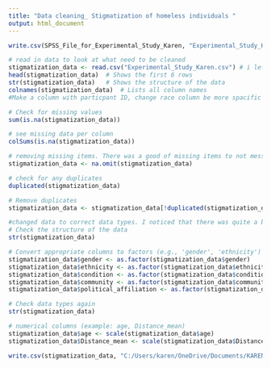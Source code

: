 ```yaml
---
title: "Data cleaning_ Stigmatization of homeless individuals "
output: html_document
---
```


```r
write.csv(SPSS_File_for_Experimental_Study_Karen, "Experimental_Study_Karen.csv", row.names = FALSE) # changed the original data file from SPSS to CSV file to clean the data. I only had acess to the data via SPSS as this was the only programming that I did through my undergraduate experience. 

```

```r
# read in data to look at what need to be cleaned 
stigmatization_data <- read.csv("Experimental_Study_Karen.csv") # i left the label this ways so that the final clean data that i actually use in my analisis will have a better name. 
head(stigmatization_data)  # Shows the first 6 rows
str(stigmatization_data)   # Shows the structure of the data
colnames(stigmatization_data)  # Lists all column names
#Make a column with particpant ID, change race column be more spacific so that it is clear that that the race is not about the particpants but rather the race of the homeless individual in the vignettes of this study . 

```

```r
# Check for missing values
sum(is.na(stigmatization_data))

# see missing data per column
colSums(is.na(stigmatization_data))

```

```r
# removing missing items. There was a good of missing items to not mess with outcomes i will have them remove although I could have been be replace by the mean 
stigmatization_data <- na.omit(stigmatization_data)
```

```r
# check for any duplicates
duplicated(stigmatization_data)

# Remove duplicates
stigmatization_data <- stigmatization_data[!duplicated(stigmatization_data), ]

```

```r
#changed data to correct data types. I noticed that there was quite a bot of work to do with this section as the data was not in the correct format.
# Check the structure of the data
str(stigmatization_data)

# Convert appropriate columns to factors (e.g., 'gender', 'ethnicity')
stigmatization_data$gender <- as.factor(stigmatization_data$gender)
stigmatization_data$ethnicity <- as.factor(stigmatization_data$ethnicity)
stigmatization_data$condition <- as.factor(stigmatization_data$condition)
stigmatization_data$community <- as.factor(stigmatization_data$community)
stigmatization_data$political_affiliation <- as.factor(stigmatization_data$political_affiliation)

# Check data types again
str(stigmatization_data)

```

```r
# numerical columns (example: age, Distance_mean)
stigmatization_data$age <- scale(stigmatization_data$age)
stigmatization_data$Distance_mean <- scale(stigmatization_data$Distance_mean)

```

```r
write.csv(stigmatization_data, "C:/Users/karen/OneDrive/Documents/KARENBECERRAFINALPROJECT/STIGMA-KV/cleaned_data.csv", row.names = FALSE)

```








